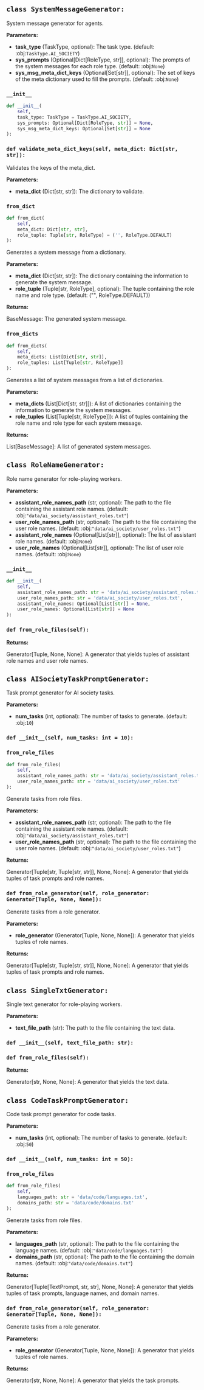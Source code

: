 <a id="camel.generators"></a>

<a id="camel.generators.SystemMessageGenerator"></a>

## `class SystemMessageGenerator:`

System message generator for agents.

**Parameters:**

- **task_type** (TaskType, optional): The task type. (default: :obj:`TaskType.AI_SOCIETY`)
- **sys_prompts** (Optional[Dict[RoleType, str]], optional): The prompts of the system messages for each role type. (default: :obj:`None`)
- **sys_msg_meta_dict_keys** (Optional[Set[str]], optional): The set of keys of the meta dictionary used to fill the prompts. (default: :obj:`None`)

<a id="camel.generators.SystemMessageGenerator.__init__"></a>

### `__init__`

```python
def __init__(
    self,
    task_type: TaskType = TaskType.AI_SOCIETY,
    sys_prompts: Optional[Dict[RoleType, str]] = None,
    sys_msg_meta_dict_keys: Optional[Set[str]] = None
):
```

<a id="camel.generators.SystemMessageGenerator.validate_meta_dict_keys"></a>

### `def validate_meta_dict_keys(self, meta_dict: Dict[str, str]):`

Validates the keys of the meta_dict.

**Parameters:**

- **meta_dict** (Dict[str, str]): The dictionary to validate.

<a id="camel.generators.SystemMessageGenerator.from_dict"></a>

### `from_dict`

```python
def from_dict(
    self,
    meta_dict: Dict[str, str],
    role_tuple: Tuple[str, RoleType] = ('', RoleType.DEFAULT)
):
```

Generates a system message from a dictionary.

**Parameters:**

- **meta_dict** (Dict[str, str]): The dictionary containing the information to generate the system message.
- **role_tuple** (Tuple[str, RoleType], optional): The tuple containing the role name and role type. (default: ("", RoleType.DEFAULT))

**Returns:**

  BaseMessage: The generated system message.

<a id="camel.generators.SystemMessageGenerator.from_dicts"></a>

### `from_dicts`

```python
def from_dicts(
    self,
    meta_dicts: List[Dict[str, str]],
    role_tuples: List[Tuple[str, RoleType]]
):
```

Generates a list of system messages from a list of dictionaries.

**Parameters:**

- **meta_dicts** (List[Dict[str, str]]): A list of dictionaries containing the information to generate the system messages.
- **role_tuples** (List[Tuple[str, RoleType]]): A list of tuples containing the role name and role type for each system message.

**Returns:**

  List[BaseMessage]: A list of generated system messages.

<a id="camel.generators.RoleNameGenerator"></a>

## `class RoleNameGenerator:`

Role name generator for role-playing workers.

**Parameters:**

- **assistant_role_names_path** (str, optional): The path to the file containing the assistant role names. (default: :obj:`"data/ai_society/assistant_roles.txt"`)
- **user_role_names_path** (str, optional): The path to the file containing the user role names. (default: :obj:`"data/ai_society/user_roles.txt"`)
- **assistant_role_names** (Optional[List[str]], optional): The list of assistant role names. (default: :obj:`None`)
- **user_role_names** (Optional[List[str]], optional): The list of user role names. (default: :obj:`None`)

<a id="camel.generators.RoleNameGenerator.__init__"></a>

### `__init__`

```python
def __init__(
    self,
    assistant_role_names_path: str = 'data/ai_society/assistant_roles.txt',
    user_role_names_path: str = 'data/ai_society/user_roles.txt',
    assistant_role_names: Optional[List[str]] = None,
    user_role_names: Optional[List[str]] = None
):
```

<a id="camel.generators.RoleNameGenerator.from_role_files"></a>

### `def from_role_files(self):`

**Returns:**

  Generator[Tuple, None, None]: A generator that yields tuples of
assistant role names and user role names.

<a id="camel.generators.AISocietyTaskPromptGenerator"></a>

## `class AISocietyTaskPromptGenerator:`

Task prompt generator for AI society tasks.

**Parameters:**

- **num_tasks** (int, optional): The number of tasks to generate. (default: :obj:`10`)

<a id="camel.generators.AISocietyTaskPromptGenerator.__init__"></a>

### `def __init__(self, num_tasks: int = 10):`

<a id="camel.generators.AISocietyTaskPromptGenerator.from_role_files"></a>

### `from_role_files`

```python
def from_role_files(
    self,
    assistant_role_names_path: str = 'data/ai_society/assistant_roles.txt',
    user_role_names_path: str = 'data/ai_society/user_roles.txt'
):
```

Generate tasks from role files.

**Parameters:**

- **assistant_role_names_path** (str, optional): The path to the file containing the assistant role names. (default: :obj:`"data/ai_society/assistant_roles.txt"`)
- **user_role_names_path** (str, optional): The path to the file containing the user role names. (default: :obj:`"data/ai_society/user_roles.txt"`)

**Returns:**

  Generator[Tuple[str, Tuple[str, str]], None, None]: A generator
that yields tuples of task prompts and role names.

<a id="camel.generators.AISocietyTaskPromptGenerator.from_role_generator"></a>

### `def from_role_generator(self, role_generator: Generator[Tuple, None, None]):`

Generate tasks from a role generator.

**Parameters:**

- **role_generator** (Generator[Tuple, None, None]): A generator that yields tuples of role names.

**Returns:**

  Generator[Tuple[str, Tuple[str, str]], None, None]: A generator
that yields tuples of task prompts and role names.

<a id="camel.generators.SingleTxtGenerator"></a>

## `class SingleTxtGenerator:`

Single text generator for role-playing workers.

**Parameters:**

- **text_file_path** (str): The path to the file containing the text data.

<a id="camel.generators.SingleTxtGenerator.__init__"></a>

### `def __init__(self, text_file_path: str):`

<a id="camel.generators.SingleTxtGenerator.from_role_files"></a>

### `def from_role_files(self):`

**Returns:**

  Generator[str, None, None]: A generator that yields the text data.

<a id="camel.generators.CodeTaskPromptGenerator"></a>

## `class CodeTaskPromptGenerator:`

Code task prompt generator for code tasks.

**Parameters:**

- **num_tasks** (int, optional): The number of tasks to generate. (default: :obj:`50`)

<a id="camel.generators.CodeTaskPromptGenerator.__init__"></a>

### `def __init__(self, num_tasks: int = 50):`

<a id="camel.generators.CodeTaskPromptGenerator.from_role_files"></a>

### `from_role_files`

```python
def from_role_files(
    self,
    languages_path: str = 'data/code/languages.txt',
    domains_path: str = 'data/code/domains.txt'
):
```

Generate tasks from role files.

**Parameters:**

- **languages_path** (str, optional): The path to the file containing the language names. (default: :obj:`"data/code/languages.txt"`)
- **domains_path** (str, optional): The path to the file containing the domain names. (default: :obj:`"data/code/domains.txt"`)

**Returns:**

  Generator[Tuple[TextPrompt, str, str], None, None]: A generator
that yields tuples of task prompts, language names, and domain
names.

<a id="camel.generators.CodeTaskPromptGenerator.from_role_generator"></a>

### `def from_role_generator(self, role_generator: Generator[Tuple, None, None]):`

Generate tasks from a role generator.

**Parameters:**

- **role_generator** (Generator[Tuple, None, None]): A generator that yields tuples of role names.

**Returns:**

  Generator[str, None, None]: A generator that yields the task
prompts.
